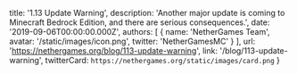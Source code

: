   title: '1.13 Update Warning',
  description:
    'Another major update is coming to Minecraft Bedrock Edition, and there are serious consequences.',
  date: '2019-09-06T00:00:00.000Z',
  authors: [
    {
      name: 'NetherGames Team',
      avatar: '/static/images/icon.png',
      twitter: 'NetherGamesMC'
    }
  ],
  url: 'https://nethergames.org/blog/113-update-warning',
  link: '/blog/113-update-warning',
  twitterCard: `https://nethergames.org/static/images/card.png`
}
